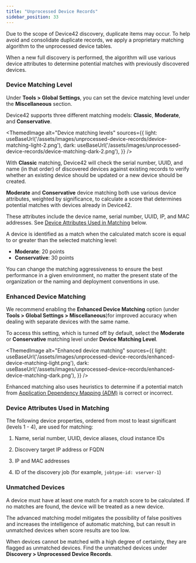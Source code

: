 ```yaml
---
title: "Unprocessed Device Records"
sidebar_position: 33
---
```



Due to the scope of Device42 discovery, duplicate items may occur. To help avoid and consolidate duplicate records, we apply a proprietary matching algorithm to the unprocessed device tables. 

When a new full discovery is performed, the algorithm will use various device attributes to determine potential matches with previously discovered devices.

### Device Matching Level

Under **Tools > Global Settings**, you can set the device matching level under the **Miscellaneous** section. 

Device42 supports three different matching models: **Classic**, **Moderate**, and **Conservative**. 

<ThemedImage
  alt="Device matching levels"
  sources={{
    light: useBaseUrl('/assets/images/unprocessed-device-records/device-matching-light-2.png'),
    dark: useBaseUrl('/assets/images/unprocessed-device-records/device-matching-dark-2.png'),
  }}
/>

With **Classic** matching, Device42 will check the serial number, UUID, and name (in that order) of discovered devices against existing records to verify whether an existing device should be updated or a new device should be created.

**Moderate** and **Conservative** device matching both use various device attributes, weighted by significance, to calculate a score that determines potential matches with devices already in Device42.

These attributes include the device name, serial number, UUID, IP, and MAC addresses. See [Device Attributes Used in Matching](#device-attributes-used-in-matching) below.

A device is identified as a match when the calculated match score is equal to or greater than the selected matching level:

- **Moderate**: 20 points
- **Conservative**: 30 points

You can change the matching aggressiveness to ensure the best performance in a given environment, no matter the present state of the organization or the naming and deployment conventions in use.

### Enhanced Device Matching

We recommend enabling the **Enhanced Device Matching** option (under **Tools > Global Settings > Miscellaneous**)for improved accuracy when dealing with separate devices with the same name.

To access this setting, which is turned off by default, select the **Moderate** or **Conservative** matching level under **Device Matching Level**.

<ThemedImage
  alt="Enhanced device matching"
  sources={{
    light: useBaseUrl('/assets/images/unprocessed-device-records/enhanced-device-matching-light.png'),
    dark: useBaseUrl('/assets/images/unprocessed-device-records/enhanced-device-matching-dark.png'),
  }}
/>

Enhanced matching also uses heuristics to determine if a potential match from [Application Dependency Mapping (ADM)](/apps/enterprise-application-dependency-mapping) is correct or incorrect. 

### Device Attributes Used in Matching

The following device properties, ordered from most to least significant (levels 1 - 4), are used for matching:

1. Name, serial number, UUID, device aliases, cloud instance IDs

2. Discovery target IP address or FQDN

3. IP and MAC addresses

4. ID of the discovery job (for example, `jobtype-id: vserver-1`)

### Unmatched Devices

A device must have at least one match for a match score to be calculated. If no matches are found, the device will be treated as a new device.

The advanced matching model mitigates the possibility of false positives and increases the intelligence of automatic matching, but can result in unmatched devices when score results are too low.  

When devices cannot be matched with a high degree of certainty, they are flagged as unmatched devices. Find the unmatched devices under **Discovery > Unprocessed Device Records**.
